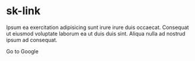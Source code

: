 
<Meta title="Components/Link/Documentation" />

# sk-link

Ipsum ea exercitation adipisicing sunt irure irure duis occaecat. Consequat ut eiusmod voluptate laborum ea ut duis duis sint. Aliqua nulla ad nostrud ipsum ad consequat.

<Canvas>
  <sk-link href="https://google.com" icon="<" target="_blank" rel="noopener">Go to Google</sk-link>
</Canvas>

